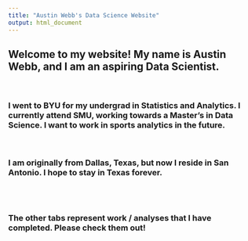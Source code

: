 ```yaml
---
title: "Austin Webb's Data Science Website"
output: html_document
---
```



## Welcome to my website! My name is Austin Webb, and I am an aspiring Data Scientist.

<br>

### I went to BYU for my undergrad in Statistics and Analytics. I currently attend SMU, working towards a Master's in Data Science. I want to work in sports analytics in the future.

<br>


### I am originally from Dallas, Texas, but now I reside in San Antonio. I hope to stay in Texas forever.  

<br>
<br>

### The other tabs represent work / analyses that I have completed.  Please check them out!

